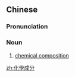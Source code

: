 {{also|化学成分}}
==Chinese==
{{zh-forms|s=化学成分|type=22}}

===Pronunciation===
{{zh-pron
|m=huàxué chéngfèn
|c=faa3 hok6 sing4 fan6
|cat=n
}}

===Noun===
{{zh-noun}}

# {{lb|zh|chemistry|physics}} [[chemical composition]]

[[zh:化學成分]]